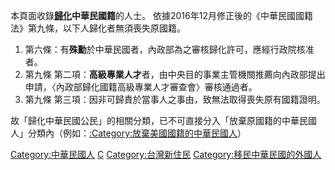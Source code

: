 本頁面收錄'''[[歸化|歸化]]中華民國籍'''的人士。
依據2016年12月修正後的《中華民國國籍法》第九條，以下人歸化者無須喪失原國籍。
#第六條：有'''殊勳'''於中華民國者，內政部為之審核歸化許可，應經行政院核准者。
#第九條 第二項：'''高級專業人才'''者，由中央目的事業主管機關推薦向內政部提出申請，〈內政部歸化國籍高級專業人才審查會〉審核通過者。
#第九條 第三項：因非可歸責於當事人之事由，致無法取得喪失原有國籍證明。
故「歸化中華民國公民」的相關分類，已不可直接分入「放棄原國籍的中華民國人」分類內（例如：[[:Category:放棄美國國籍的中華民國人|:Category:放棄美國國籍的中華民國人]]）



[[Category:中華民國人|Category:中華民國人]]
[[Category:各國歸化公民|C]]
[[Category:台灣新住民|Category:台灣新住民]]
[[Category:移民中華民國的外國人|Category:移民中華民國的外國人]]